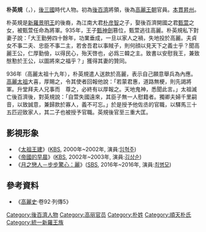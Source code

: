 {{Distinguish|朴英奎}}
'''朴英規'''（{{lang-ko|박영규}}，{{bd|？||？||}}），[[後三國|後三國]]時代人物。初為[[後百濟|後百濟]]將領，後為[[高麗王朝|高麗王朝]]官員。[[本貫|本貫]][[昇州|昇州]]。

朴英規是[[新羅|新羅]][[景明王|景明王]]的後裔，為江南大君[[朴彦智|朴彦智]]之子，娶後百濟開國之君[[甄萱|甄萱]]之女，被甄萱任命為將軍。935年，王子[[甄神劍|甄神劍]]篡位，甄萱逃往高麗。朴英規私下對妻子說：「大王勤勞四十餘年，功業垂成，一旦以家人之禍，失地投於高麗。夫貞女不事二夫、忠臣不事二主，若舍吾君以事賊子，則何顔以見天下之義士乎？聞高麗王公，仁厚勤儉，以得民心，殆天啓也，必爲三韓之主。致書以安慰我王，兼致慇懃於王公，以圖將來之福乎？」獲得其妻的贊同。

936年（高麗太祖十九年），朴英規遣人送款於高麗，表示自己願意舉兵為內應。[[高麗太祖|高麗太祖]]大喜，厚賜之，令其使者回報他說：「若蒙君惠，道路無梗，則先謁將軍。升堂拜夫人兄事而　尊之，必終有以厚報之。天地鬼神，悉聞此言。」太祖滅亡後百濟後，對英規說：「自萱失國遠來，其臣子無一人慰籍者。獨卿夫婦千里嗣音，以致誠意，兼歸款於寡人，義不可忘。」於是授予他佐丞的官職，以驛馬三十五匹迎致家人，其二子也被授予官職。英規後官至三重大匡。

==影視形象==
* 《[[太祖王建|太祖王建]]》([[KBS|KBS]], 2000年~2002年, 演員:[[임혁주|임혁주]])
* 《[[帝國的早晨|帝國的早晨]]》([[KBS|KBS]], 2002年~2003年, 演員:[[김상순|김상순]])
* 《[[月之戀人－步步驚心：麗|月之戀人－步步驚心：麗]]》([[SBS|SBS]], 2016年~2016年, 演員:[[최병모|최병모]])

==參考資料==
*《[[高麗史|高麗史]]·卷92·列傳5》

[[Category:後百濟人物|Category:後百濟人物]]
[[Category:高丽官员|Category:高丽官员]]
[[Category:朴姓|Category:朴姓]]
[[Category:順天朴氏|Category:順天朴氏]]
[[Category:統一新羅王族|Category:統一新羅王族]]